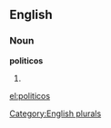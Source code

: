 
==English==

===Noun===
'''politicos'''

# {{plural of|[[politico]]}}

[[Category:English plurals]]

[[el:politicos]]